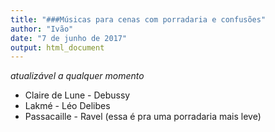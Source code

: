 ```yaml
---
title: "###Músicas para cenas com porradaria e confusões"
author: "Ivão"
date: "7 de junho de 2017"
output: html_document
---
```


*atualizável a qualquer momento*

* Claire de Lune - Debussy
* Lakmé - Léo Delibes
* Passacaille - Ravel (essa é pra uma porradaria mais leve)